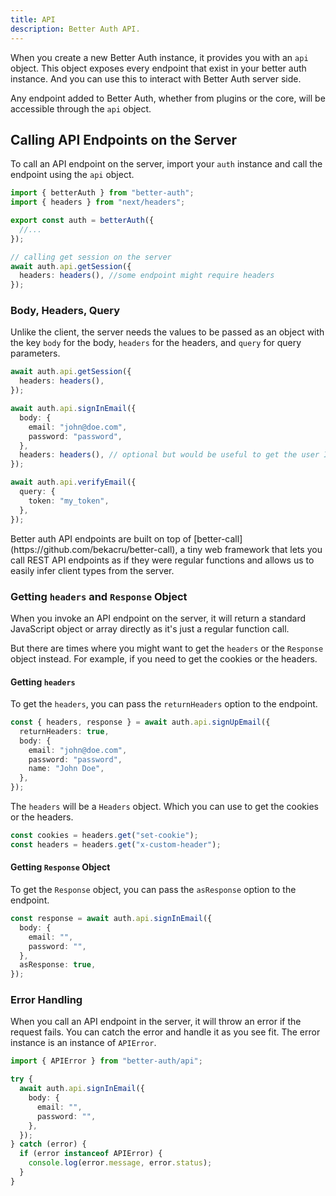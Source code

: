 ```yaml
---
title: API
description: Better Auth API.
---
```


When you create a new Better Auth instance, it provides you with an `api` object. This object exposes every endpoint that exist in your better auth instance. And you can use this to interact with Better Auth server side.

Any endpoint added to Better Auth, whether from plugins or the core, will be accessible through the `api` object.

## Calling API Endpoints on the Server

To call an API endpoint on the server, import your `auth` instance and call the endpoint using the `api` object.

```ts title="server.ts"
import { betterAuth } from "better-auth";
import { headers } from "next/headers";

export const auth = betterAuth({
  //...
});

// calling get session on the server
await auth.api.getSession({
  headers: headers(), //some endpoint might require headers
});
```

### Body, Headers, Query

Unlike the client, the server needs the values to be passed as an object with the key `body` for the body, `headers` for the headers, and `query` for query parameters.

```ts title="server.ts"
await auth.api.getSession({
  headers: headers(),
});

await auth.api.signInEmail({
  body: {
    email: "john@doe.com",
    password: "password",
  },
  headers: headers(), // optional but would be useful to get the user IP, user agent, etc.
});

await auth.api.verifyEmail({
  query: {
    token: "my_token",
  },
});
```

<Callout>
Better auth API endpoints are built on top of [better-call](https://github.com/bekacru/better-call), a tiny web framework that lets you call REST API endpoints as if they were regular functions and allows us to easily infer client types from the server.
</Callout>

### Getting `headers` and `Response` Object

When you invoke an API endpoint on the server, it will return a standard JavaScript object or array directly as it's just a regular function call.

But there are times where you might want to get the `headers` or the `Response` object instead. For example, if you need to get the cookies or the headers.

#### Getting `headers`

To get the `headers`, you can pass the `returnHeaders` option to the endpoint.

```ts
const { headers, response } = await auth.api.signUpEmail({
  returnHeaders: true,
  body: {
    email: "john@doe.com",
    password: "password",
    name: "John Doe",
  },
});
```

The `headers` will be a `Headers` object. Which you can use to get the cookies or the headers.

```ts
const cookies = headers.get("set-cookie");
const headers = headers.get("x-custom-header");
```

#### Getting `Response` Object

To get the `Response` object, you can pass the `asResponse` option to the endpoint.

```ts title="server.ts"
const response = await auth.api.signInEmail({
  body: {
    email: "",
    password: "",
  },
  asResponse: true,
});
```

### Error Handling

When you call an API endpoint in the server, it will throw an error if the request fails. You can catch the error and handle it as you see fit. The error instance is an instance of `APIError`.

```ts title="server.ts"
import { APIError } from "better-auth/api";

try {
  await auth.api.signInEmail({
    body: {
      email: "",
      password: "",
    },
  });
} catch (error) {
  if (error instanceof APIError) {
    console.log(error.message, error.status);
  }
}
```
